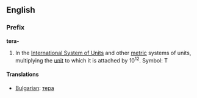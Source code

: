 ==English==
===Prefix===
'''tera-'''

#In the [[International System of Units]] and other [[metric]] systems of units, multiplying the [[unit]] to which it is attached by 10<sup>12</sup>. Symbol: T

====Translations====

*[[Bulgarian]]: [[тера]]
